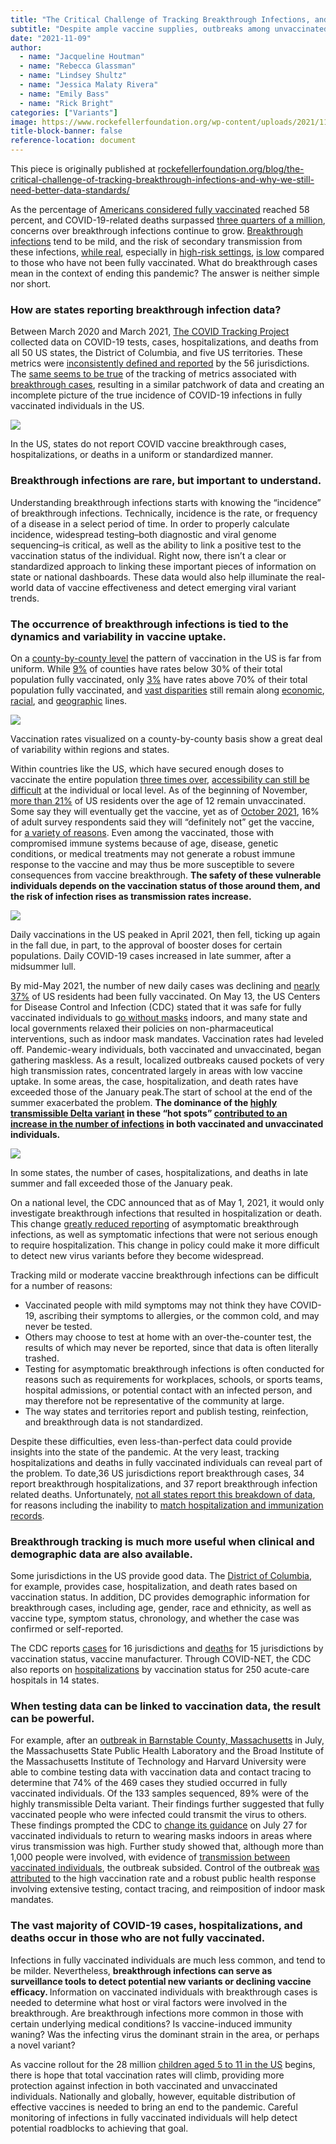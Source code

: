```yaml
---
title: "The Critical Challenge of Tracking Breakthrough Infections, and Why We Still Need Better Data Standards"
subtitle: "Despite ample vaccine supplies, outbreaks among unvaccinated populations in the US and the appearance of the Delta variant promote infection in fully vaccinated individuals. These breakthrough infections must be carefully tracked."
date: "2021-11-09"
author: 
  - name: "Jacqueline Houtman"
  - name: "Rebecca Glassman"
  - name: "Lindsey Shultz"
  - name: "Jessica Malaty Rivera"
  - name: "Emily Bass"
  - name: "Rick Bright"
categories: ["Variants"]
image: https://www.rockefellerfoundation.org/wp-content/uploads/2021/11/2-1440x793.png
title-block-banner: false
reference-location: document
---
```


::: {.callout-note}
This piece is originally published at [rockefellerfoundation.org/blog/the-critical-challenge-of-tracking-breakthrough-infections-and-why-we-still-need-better-data-standards/](https://www.rockefellerfoundation.org/blog/the-critical-challenge-of-tracking-breakthrough-infections-and-why-we-still-need-better-data-standards/)
:::

As the percentage of [Americans considered fully vaccinated](https://www.nytimes.com/interactive/2021/us/covid-cases.html) reached 58 percent, and COVID-19-related deaths surpassed [three quarters of a million]( https://www.nytimes.com/interactive/2021/us/covid-cases.html), concerns over breakthrough infections continue to grow. [Breakthrough infections](https://www.rockefellerfoundation.org/blog/the-u-s-can-lead-the-way-in-vaccine-breakthrough-reporting-will-it-squander-this-opportunity/) tend to be mild, and the risk of secondary transmission from these infections, [while real](https://www.channelnewsasia.com/singapore/covid-19-changi-airport-cluster-timeline-1393701), especially in [high-risk settings](https://www.cdc.gov/mmwr/volumes/70/wr/mm7031e2.htm), [is low](https://www.theatlantic.com/ideas/archive/2021/09/the-vaccinated-arent-just-as-likely-to-spread-covid/620161/) compared to those who have not been fully vaccinated. What do breakthrough cases mean in the context of ending this pandemic? The answer is neither simple nor short. 

### How are states reporting breakthrough infection data?

Between March 2020 and March 2021, [The COVID Tracking Project](https://covidtracking.com/) collected data on COVID-19 tests, cases, hospitalizations, and deaths from all 50 US states, the District of Columbia, and five US territories. These metrics were [inconsistently defined and reported](https://covidtracking.com/analysis-updates/five-major-metrics-covid-19-data) by the 56 jurisdictions. The [same seems to be true](https://coronavirus.jhu.edu/pandemic-data-initiative/data-outlook/the-state-of-state-level-breakthrough-case-reporting) of the tracking of metrics associated with [breakthrough cases](https://www.rockefellerfoundation.org/blog/the-u-s-can-lead-the-way-in-vaccine-breakthrough-reporting-will-it-squander-this-opportunity/), resulting in a similar patchwork of data and creating an incomplete picture of the true incidence of COVID-19 infections in fully vaccinated individuals in the US. 

::: {#fig-1 .column-page-right}

![](https://www.rockefellerfoundation.org/wp-content/uploads/2021/11/1-1-2048x1128.png)

In the US, states do not report COVID vaccine breakthrough cases, hospitalizations, or deaths in a uniform or standardized manner.

:::

### Breakthrough infections are rare, but important to understand.

Understanding breakthrough infections starts with knowing the “incidence” of breakthrough infections. Technically, incidence is the rate, or frequency of a disease in a select period of time. In order to properly calculate incidence, widespread testing--both diagnostic and viral genome sequencing--is critical, as well as the ability to link a positive test to the vaccination status of the individual. Right now, there isn’t a clear or standardized approach to linking these important pieces of information on state or national dashboards. These data would also help illuminate the real-world data of vaccine effectiveness and detect emerging viral variant trends. 

### The occurrence of breakthrough infections is tied to the dynamics and variability in vaccine uptake.

On a [county-by-county level](https://www.nytimes.com/interactive/2020/us/covid-19-vaccine-doses.html#vulnerable) the pattern of vaccination in the US is far from uniform. While [9%](https://covid.cdc.gov/covid-data-tracker/#county-view) of counties have rates below 30% of their total population fully vaccinated, only [3%](https://covid.cdc.gov/covid-data-tracker/#county-view) have rates above 70% of their total population fully vaccinated, and [vast disparities](https://www.kff.org/coronavirus-covid-19/issue-brief/latest-data-on-covid-19-vaccinations-race-ethnicity/) still remain along [economic](https://www.cdc.gov/mmwr/volumes/70/wr/mm7022e1.htm?s_cid=mm7022e1_w), [racial](https://www.kff.org/coronavirus-covid-19/issue-brief/latest-data-on-covid-19-vaccinations-race-ethnicity/), and [geographic](https://www.cdc.gov/mmwr/volumes/70/wr/mm7020e3.htm) lines. 

::: {#fig-2 .column-page-right}

![](https://www.rockefellerfoundation.org/wp-content/uploads/2021/11/2-2048x1128.png)

Vaccination rates visualized on a county-by-county basis show a great deal of variability within regions and states.

:::

Within countries like the US, which have secured enough doses to vaccinate the entire population [three times over](https://www.nytimes.com/2021/09/21/opinion/sunday/covid-vaccine-world.html?referringSource=articleShare), [accessibility can still be difficult](https://www.washingtonpost.com/health/2021/09/23/covid-unvaccinated-but-willing/) at the individual or local level. As of the beginning of November, [more than 21%](https://covid.cdc.gov/covid-data-tracker/#vaccinations_vacc-total-admin-rate-total) of US residents over the age of 12 remain unvaccinated. Some say they will eventually get the vaccine, yet as of [October 2021](https://www.kff.org/coronavirus-covid-19/poll-finding/kff-covid-19-vaccine-monitor-october-2021/), 16% of adult survey respondents said they will “definitely not” get the vaccine, for [a variety of reasons](https://www.vox.com/2021/6/2/22463223/covid-19-vaccine-hesitancy-reasons-why). Even among the vaccinated, those with compromised immune systems because of age, disease, genetic conditions, or medical treatments may not generate a robust immune response to the vaccine and may thus be more susceptible to severe consequences from vaccine breakthrough. **The safety of these vulnerable individuals depends on the vaccination status of those around them, and the risk of infection rises as transmission rates increase. **

::: {#fig-3 .column-page-right}

![](https://www.rockefellerfoundation.org/wp-content/uploads/2021/11/3-2048x1128.png)

Daily vaccinations in the US peaked in April 2021, then fell, ticking up again in the fall due, in part, to the approval of booster doses for certain populations. Daily COVID-19 cases increased in late summer, after a midsummer lull.

:::

By mid-May 2021, the number of new daily cases was declining and [nearly 37%](https://ourworldindata.org/us-states-vaccinations) of US residents had been fully vaccinated. On May 13, the US Centers for Disease Control and Infection (CDC) stated that it was safe for fully vaccinated individuals to [go without masks](https://www.reuters.com/world/us/cdc-ease-mask-guidance-vaccinated-people-sources-2021-05-13/) indoors, and many state and local governments relaxed their policies on non-pharmaceutical interventions, such as indoor mask mandates. Vaccination rates had leveled off. Pandemic-weary individuals, both vaccinated and unvaccinated, began gathering maskless. As a result, localized outbreaks caused pockets of very high transmission rates, concentrated largely in areas with low vaccine uptake. In some areas, the case, hospitalization, and death rates have exceeded those of the January peak.The start of school at the end of the summer exacerbated the problem. **The dominance of the [highly transmissible Delta variant](https://www.rockefellerfoundation.org/blog/making-sense-of-variants-they-all-deserve-attention-a-few-merit-concern/) in these “hot spots” [contributed to an increase in the number of infections](https://www.nejm.org/doi/full/10.1056/nejmoa2108891) in both vaccinated and unvaccinated individuals. **

::: {#fig-4 .column-page-right}

![](https://www.rockefellerfoundation.org/wp-content/uploads/2021/11/ptc1a-viz4-final-1440@2x-sm-2048x1128.png)

In some states, the number of cases, hospitalizations, and deaths in late summer and fall exceeded those of the January peak.

:::

On a national level, the CDC announced that as of May 1, 2021, it would only investigate breakthrough infections that resulted in hospitalization or death. This change [greatly reduced reporting](https://www.rockefellerfoundation.org/blog/the-u-s-can-lead-the-way-in-vaccine-breakthrough-reporting-will-it-squander-this-opportunity/) of asymptomatic breakthrough infections, as well as symptomatic infections that were not serious enough to require hospitalization. This change in policy could make it more difficult to detect new virus variants before they become widespread.

Tracking mild or moderate vaccine breakthrough infections can be difficult for a number of reasons: 



* Vaccinated people with mild symptoms may not think they have COVID-19, ascribing their symptoms to allergies, or the common cold, and may never be tested. 
* Others may choose to test at home with an over-the-counter test, the results of which may never be reported, since that data is often literally trashed. 
* Testing for asymptomatic breakthrough infections is often conducted for reasons such as requirements for workplaces, schools, or sports teams, hospital admissions, or potential contact with an infected person, and may therefore not be representative of the community at large. 
* The way states and territories report and publish testing, reinfection, and breakthrough data is not standardized. 

Despite these difficulties, even less-than-perfect data could provide insights into the state of the pandemic. At the very least, tracking hospitalizations and deaths in fully vaccinated individuals can reveal part of the problem. To date,36 US jurisdictions report breakthrough cases, 34 report breakthrough hospitalizations, and 37 report breakthrough infection related deaths. Unfortunately, [not all states report this breakdown of data](https://www.washingtonpost.com/opinions/2021/10/18/racial-disparities-may-be-emerging-breakthrough-infections-we-must-track-them-better/), for reasons including the inability to [match hospitalization and immunization records](https://www.politico.com/news/2021/08/25/cdc-pandemic-limited-data-breakthroughs-506823). 

### Breakthrough tracking is much more useful when clinical and demographic data are also available.
Some jurisdictions in the US provide good data. The [District of Columbia](https://coronavirus.dc.gov/data/vaccination), for example, provides case, hospitalization, and death rates based on vaccination status. In addition, DC provides demographic information for breakthrough cases, including age, gender, race and ethnicity, as well as vaccine type, symptom status, chronology, and whether the case was confirmed or self-reported. 

The CDC reports [cases](https://covid.cdc.gov/covid-data-tracker/#rates-by-vaccine-status) for 16 jurisdictions and [deaths](https://covid.cdc.gov/covid-data-tracker/#rates-by-vaccine-status) for 15 jurisdictions by vaccination status, vaccine manufacturer. Through COVID-NET, the CDC also reports on [hospitalizations](https://covid.cdc.gov/covid-data-tracker/#covidnet-hospitalizations-vaccination) by vaccination status for 250 acute-care hospitals in 14 states. 

### When testing data can be linked to vaccination data, the result can be powerful.
For example, after an [outbreak in Barnstable County, Massachusetts](https://www.cdc.gov/mmwr/volumes/70/wr/mm7031e2.htm#contribAff) in July, the Massachusetts State Public Health Laboratory and the Broad Institute of the Massachusetts Institute of Technology and Harvard University were able to combine testing data with vaccination data and contact tracing to determine that 74% of the 469 cases they studied occurred in fully vaccinated individuals. Of the 133 samples sequenced, 89% were of the highly transmissible Delta variant. Their findings further suggested that fully vaccinated people who were infected could transmit the virus to others. These findings prompted the CDC to [change its guidance](https://www.reuters.com/world/us/cdc-set-unveil-revised-mask-guidance-vaccinated-americans-sources-2021-07-27/) on July 27 for vaccinated individuals to return to wearing masks indoors in areas where virus transmission was high. Further study showed that, although more than 1,000 people were involved, with evidence of [transmission between vaccinated individuals](https://www.medrxiv.org/content/10.1101/2021.10.20.21265137v1), the outbreak subsided. Control of the outbreak [was attributed](https://www.bostonglobe.com/2021/10/21/metro/new-study-reveals-why-provincetown-did-not-become-covid-superspreader/) to the high vaccination rate and a robust public health response involving extensive testing, contact tracing, and reimposition of indoor mask mandates.

### The vast majority of COVID-19 cases, hospitalizations, and deaths occur in those who are not fully vaccinated. 
Infections in fully vaccinated individuals are much less common, and tend to be milder. Nevertheless, **breakthrough infections can serve as surveillance tools to detect potential new variants or declining vaccine efficacy. **Information on vaccinated individuals with breakthrough cases is needed to determine what host or viral factors were involved in the breakthrough. Are breakthrough infections more common in those with certain underlying medical conditions? Is vaccine-induced immunity waning? Was the infecting virus the dominant strain in the area, or perhaps a novel variant? 

As vaccine rollout for the 28 million [children aged 5 to 11 in the US](https://www.cdc.gov/media/releases/2021/s1102-PediatricCOVID-19Vaccine.html) begins, there is hope that total vaccination rates will climb, providing more protection against infection in both vaccinated and unvaccinated individuals. Nationally and globally, however, equitable distribution of effective vaccines is needed to bring an end to the pandemic. Careful monitoring of infections in fully vaccinated individuals will help detect potential roadblocks to achieving that goal.